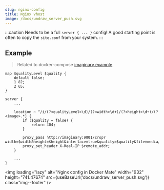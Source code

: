 ```yaml
---
slug: nginx-config
title: Nginx vhost
image: /docs/undraw_server_push.svg
---
```


:::caution
Needs to be a full `server { ... }` config! 
A good starting point is often to copy the `site.conf` from your system.
:::

## Example
> Related to docker-compose [imaginary example](http://localhost:3002/docs/docker-compose#add-a-container)

```nginx {8,19} title="site.conf"
map $qualityLevel $quality {
    default false;
    1 82;
    2 65;
}

server {
    ...

    location ~ ^/i/(?<qualityLevel>\d)/(?<width>\d+)/(?<height>\d+)/(?<image>.*) {
        if ($quality = false) {
            return 404;
        }

        proxy_pass http://imaginary:9001/crop?width=$width&height=$height&interlace=true&quality=$quality&file=media/$image;
        proxy_set_header X-Real-IP $remote_addr;
    }

    ...
}

```

<img loading="lazy" alt="Nginx config in Docker Mate" width="932" height="741.47674" src={useBaseUrl('docs/undraw_server_push.svg')} class="img--footer" />